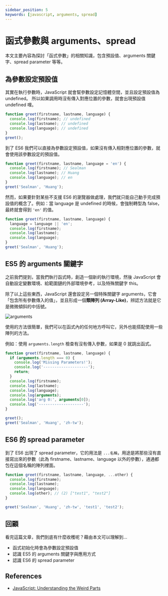 ```yaml
---
sidebar_position: 5
keywords: [javascript, arguments, spread]
---
```


# 函式參數與 arguments、spread

本文主要內容為探討「函式參數」的相關知識，包含預設值、arguments 關鍵字、spread parameter 等等。

## 為參數設定預設值

其實在執行參數時，JavaScript 就會幫參數設定記憶體空間，並且設定預設值為 undefined。
所以如果調用時沒有傳入對應位置的參數，就會出現預設值 undefined 哩。

```javascript
function greet(firstname, lastname, language) {
  console.log(firstname); // undefined
  console.log(lastname); // undefined
  console.log(language); // undefined
}
greet();
```

到了 ES6 我們可以直接為參數設定預設值，如果沒有傳入相對應位置的參數，就會使用該參數設定的預設值。

```javascript
function greet(firstname, lastname, language = 'en') {
  console.log(firstname); // Sealman
  console.log(lastname); // Huang
  console.log(language); // en
}
greet('Sealman', 'Huang');
```

然而，如果要針對某些不支援 ES6 的瀏覽器做處理，我們就只能自己動手完成預設值的概念了。例如：當 language 是 undefined 的時候，會強制轉型為 false，最終就會得到 `'en'` 的值。

```javascript
function greet(firstname, lastname, language) {
  language = language || 'en';
  console.log(firstname);
  console.log(lastname);
  console.log(language);
}
greet('Sealman', 'Huang');
```

## ES5 的 arguments 關鍵字

之前我們提到，當我們執行函式時，創造一個新的執行環境，然後 JavaScript 會自動設定變數環境、給範圍鏈的外部環境參考，以及特殊關鍵字 this。

除了以上這些東西，JavaScript 還會設定另一個特殊關鍵字 arguments，它會「包含所有參數傳入的值」，並且形成一個**類陣列 (Array-Like)**，辨認方法就是它是微微傾斜的中括號。

![arguments](https://i.imgur.com/GHSwkCR.png)

使用的方法很簡單，我們可以在函式內的任何地方呼叫它，另外也能搭配使用一些陣列的方法。

例如：使用 `arguments.length` 檢查有沒有傳入參數，如果是 0 就跳出函式。

```javascript
function greet(firstname, lastname, language) {
  if (arguments.length === 0) {
    console.log('Missing Parameters!');
    console.log('--------------------');
    return;
  }
  console.log(firstname);
  console.log(lastname);
  console.log(language);
  console.log(arguments);
  console.log('arg 0:', arguments[0]);
  console.log('--------------------');
}

greet();
greet('Sealman', 'Huang', 'zh-tw');
```

## ES6 的 spread parameter

到了 ES6 出現了 spread parameter，它的用法是 `...名稱`，用途是將那些沒有直接寫出來的參數（此為 firstname、lastname、language 以外的參數），通通都包在這個名稱的陣列裡面。

```javascript
function greet(firstname, lastname, language, ...other) {
  console.log(firstname);
  console.log(lastname);
  console.log(language);
  console.log(other); // (2) ["test1", "test2"]
}

greet('Sealman', 'Huang', 'zh-tw', 'test1', 'test2');
```

## 回顧

看完這篇文章，我們到底有什麼收穫呢？藉由本文可以理解到…

- 函式初始化時會為參數設定預設值
- 認識 ES5 的 arguments 關鍵字與應用方式
- 認識 ES6 的 spread parameter

## References

- [JavaScript: Understanding the Weird Parts](https://www.udemy.com/course/understand-javascript/)
